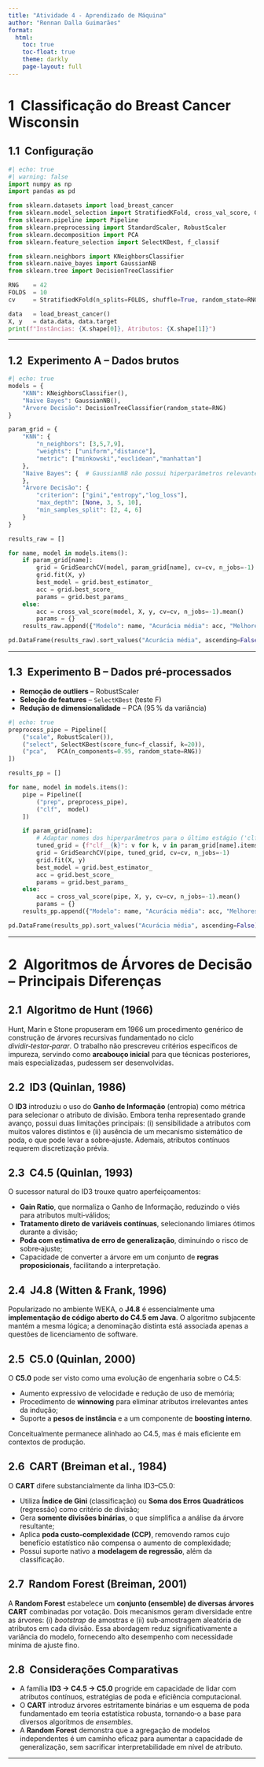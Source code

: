 ```yaml
---
title: "Atividade 4 - Aprendizado de Máquina"
author: "Rennan Dalla Guimarães"
format:
  html:
    toc: true
    toc-float: true
    theme: darkly
    page-layout: full
---
```


# 1&nbsp;&nbsp;Classificação do Breast Cancer Wisconsin

## 1.1&nbsp;&nbsp;Configuração

```python
#| echo: true
#| warning: false
import numpy as np
import pandas as pd

from sklearn.datasets import load_breast_cancer
from sklearn.model_selection import StratifiedKFold, cross_val_score, GridSearchCV
from sklearn.pipeline import Pipeline
from sklearn.preprocessing import StandardScaler, RobustScaler
from sklearn.decomposition import PCA
from sklearn.feature_selection import SelectKBest, f_classif

from sklearn.neighbors import KNeighborsClassifier
from sklearn.naive_bayes import GaussianNB
from sklearn.tree import DecisionTreeClassifier

RNG    = 42
FOLDS  = 10
cv     = StratifiedKFold(n_splits=FOLDS, shuffle=True, random_state=RNG)

data   = load_breast_cancer()
X, y   = data.data, data.target
print(f"Instâncias: {X.shape[0]}, Atributos: {X.shape[1]}")
```

---

## 1.2&nbsp;&nbsp;Experimento A – Dados brutos

```python
#| echo: true
models = {
    "KNN": KNeighborsClassifier(),
    "Naive Bayes": GaussianNB(),
    "Árvore Decisão": DecisionTreeClassifier(random_state=RNG)
}

param_grid = {
    "KNN": {
        "n_neighbors": [3,5,7,9],
        "weights": ["uniform","distance"],
        "metric": ["minkowski","euclidean","manhattan"]
    },
    "Naive Bayes": {  # GaussianNB não possui hiperparâmetros relevantes
    },
    "Árvore Decisão": {
        "criterion": ["gini","entropy","log_loss"],
        "max_depth": [None, 3, 5, 10],
        "min_samples_split": [2, 4, 6]
    }
}

results_raw = []

for name, model in models.items():
    if param_grid[name]:
        grid = GridSearchCV(model, param_grid[name], cv=cv, n_jobs=-1)
        grid.fit(X, y)
        best_model = grid.best_estimator_
        acc = grid.best_score_
        params = grid.best_params_
    else:
        acc = cross_val_score(model, X, y, cv=cv, n_jobs=-1).mean()
        params = {}
    results_raw.append({"Modelo": name, "Acurácia média": acc, "Melhores parâmetros": params})

pd.DataFrame(results_raw).sort_values("Acurácia média", ascending=False)
```

---

## 1.3&nbsp;&nbsp;Experimento B – Dados pré‑processados

* **Remoção de outliers** – RobustScaler  
* **Seleção de features** – `SelectKBest` (teste F)  
* **Redução de dimensionalidade** – PCA (95 % da variância)

```python
#| echo: true
preprocess_pipe = Pipeline([
    ("scale", RobustScaler()),
    ("select", SelectKBest(score_func=f_classif, k=20)),
    ("pca",   PCA(n_components=0.95, random_state=RNG))
])

results_pp = []

for name, model in models.items():
    pipe = Pipeline([
        ("prep", preprocess_pipe),
        ("clf",  model)
    ])

    if param_grid[name]:
        # Adaptar nomes dos hiperparâmetros para o último estágio ('clf__')
        tuned_grid = {f"clf__{k}": v for k, v in param_grid[name].items()}
        grid = GridSearchCV(pipe, tuned_grid, cv=cv, n_jobs=-1)
        grid.fit(X, y)
        best_model = grid.best_estimator_
        acc = grid.best_score_
        params = grid.best_params_
    else:
        acc = cross_val_score(pipe, X, y, cv=cv, n_jobs=-1).mean()
        params = {}
    results_pp.append({"Modelo": name, "Acurácia média": acc, "Melhores parâmetros": params})

pd.DataFrame(results_pp).sort_values("Acurácia média", ascending=False)
```

---

# 2&nbsp;&nbsp;Algoritmos de Árvores de Decisão – Principais Diferenças

## 2.1  Algoritmo de Hunt (1966)

Hunt, Marin e Stone propuseram em 1966 um procedimento genérico de construção de árvores recursivas fundamentado no ciclo *dividir‑testar‑parar*. O trabalho não prescreveu critérios específicos de impureza, servindo como **arcabouço inicial** para que técnicas posteriores, mais especializadas, pudessem ser desenvolvidas.

## 2.2  ID3 (Quinlan, 1986)

O **ID3** introduziu o uso do **Ganho de Informação** (entropia) como métrica para selecionar o atributo de divisão. Embora tenha representado grande avanço, possui duas limitações principais: (i) sensibilidade a atributos com muitos valores distintos e (ii) ausência de um mecanismo sistemático de poda, o que pode levar a sobre‑ajuste. Ademais, atributos contínuos requerem discretização prévia.

## 2.3  C4.5 (Quinlan, 1993)

O sucessor natural do ID3 trouxe quatro aperfeiçoamentos:

* **Gain Ratio**, que normaliza o Ganho de Informação, reduzindo o viés para atributos multi‑válidos;  
* **Tratamento direto de variáveis contínuas**, selecionando limiares ótimos durante a divisão;  
* **Poda com estimativa de erro de generalização**, diminuindo o risco de sobre‑ajuste;  
* Capacidade de converter a árvore em um conjunto de **regras proposicionais**, facilitando a interpretação.

## 2.4  J4.8 (Witten & Frank, 1996)

Popularizado no ambiente WEKA, o **J4.8** é essencialmente uma **implementação de código aberto do C4.5 em Java**. O algoritmo subjacente mantém a mesma lógica; a denominação distinta está associada apenas a questões de licenciamento de software.

## 2.5  C5.0 (Quinlan, 2000)

O **C5.0** pode ser visto como uma evolução de engenharia sobre o C4.5:

* Aumento expressivo de velocidade e redução de uso de memória;  
* Procedimento de **winnowing** para eliminar atributos irrelevantes antes da indução;  
* Suporte a **pesos de instância** e a um componente de **boosting interno**.

Conceitualmente permanece alinhado ao C4.5, mas é mais eficiente em contextos de produção.

## 2.6  CART (Breiman et al., 1984)

O **CART** difere substancialmente da linha ID3–C5.0:

* Utiliza **Índice de Gini** (classificação) ou **Soma dos Erros Quadráticos** (regressão) como critério de divisão;  
* Gera **somente divisões binárias**, o que simplifica a análise da árvore resultante;  
* Aplica **poda custo‑complexidade (CCP)**, removendo ramos cujo benefício estatístico não compensa o aumento de complexidade;  
* Possui suporte nativo a **modelagem de regressão**, além da classificação.

## 2.7  Random Forest (Breiman, 2001)

A **Random Forest** estabelece um **conjunto (ensemble) de diversas árvores CART** combinadas por votação. Dois mecanismos geram diversidade entre as árvores: (i) *bootstrap* de amostras e (ii) sub‑amostragem aleatória de atributos em cada divisão. Essa abordagem reduz significativamente a variância do modelo, fornecendo alto desempenho com necessidade mínima de ajuste fino.

## 2.8  Considerações Comparativas

* A família **ID3 → C4.5 → C5.0** progride em capacidade de lidar com atributos contínuos, estratégias de poda e eficiência computacional.  
* O **CART** introduz árvores estritamente binárias e um esquema de poda fundamentado em teoria estatística robusta, tornando‑o a base para diversos algoritmos de *ensembles*.  
* A **Random Forest** demonstra que a agregação de modelos independentes é um caminho eficaz para aumentar a capacidade de generalização, sem sacrificar interpretabilidade em nível de atributo.

---
